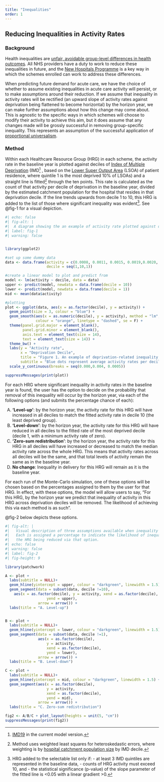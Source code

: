 ```yaml
---
title: "Inequalities"
order: 1
---
```


## Reducing Inequalities in Activity Rates

### Background

Health inequalities are [unfair, avoidable group-level differences in health outcomes](https://www.england.nhs.uk/about/equality/equality-hub/national-healthcare-inequalities-improvement-programme/what-are-healthcare-inequalities/).
All NHS providers have a duty to work to reduce these inequalities in future, and the [New Hospitals Programme](https://www.gov.uk/government/publications/new-hospital-programme-review-outcome/new-hospital-programme-equality-impact-assessment#:~:text=Women%2C%20children%2C%20the%20elderly%2C,use%20hospital%20services%20in%20general) is a key way in which the schemes enrolled can work to address these differences.

When predicting future demand for acute care, we have the choice of whether to assume existing inequalities in acute care activity will persist, or to make assumptions around their reduction. If we assume that inequality in activity rates will be rectified (an upward slope of activity rates against deprivation being flattened to become horizontal) by the horizon year, we can make further assumptions about how this change may come about. This is agnostic to the specific ways in which schemes will choose to modify their activity to achieve this aim, but it does assume that any changes made will be grossly successful in removing group-specific inequality. This represents an assumption of the successful application of [proportional universalism](https://www.instituteofhealthequity.org/resources-reports/towards-health-equity-a-framework-for-the-application-of-proportionate-universalism).

### Method

Within each Healthcare Resource Group (HRG) in each scheme, the activity rate in the baseline year is plotted against deciles of [Index of Multiple Deprivation](https://www.gov.uk/government/collections/english-indices-of-deprivation) (IMD[^1] , based on the [Lower Super Output Area](https://www.ons.gov.uk/methodology/geography/ukgeographies/statisticalgeographies) (LSOA) of patient residence, where quintile 1 is the most deprived 10% of LSOAs) and a straight line is fitted[^2] through the ten points. This rate is calculated as the count of that activity per decile of deprivation in the baseline year, divided by the estimated catchment population for the hospital that resides in that deprivation decile. If the line trends upwards from decile 1 to 10, this HRG is added to the list of those where significant inequality was evident[^3]. See @fig-1 for a visual depiction.

[^1]: [IMD19](https://www.gov.uk/government/statistics/english-indices-of-deprivation-2019) in the current model version.

[^2]: Method uses weighted least squares for heteroskedastic errors, where weighting is by [hospital catchment population size](https://csucloudservices-my.sharepoint.com/personal/claire_welsh_mlcsu_nhs_uk/Documents/Documents/NHP/sprint%20info/link%20to%20our%20method%20on%20this) by IMD decile.

[^3]: HRG added to the selectable list only if: - at least 3 IMD quintiles are represented in the baseline data, - counts of HRG activity must exceed 10, and - the statistical significance (p-value) of the slope parameter of the fitted line is \<0.05 with a linear gradient \>0.

```r
#| echo: false
#| fig-alt: |
#|  A diagram showing the an example of activity rate plotted against deprivation decile
#| label: fig-1
#| warning: false


library(ggplot2)

#set up some dummy data
data <- data.frame(activity = c(0.0008, 0.0011, 0.0015, 0.0019,0.0020, 0.0024, 0.0020, 0.0031, 0.0033, 0.0035),
                   decile = seq(1,10,1))

#create a linear model to plot and predict from
model <- lm(activity ~ decile, data = data)
upper <- predict(model, newdata = data.frame(decile = 10))
lower <- predict(model, newdata = data.frame(decile = 1))
mid <- mean(data$activity)

#plotting
plot <- ggplot(data, aes(x = as.factor(decile), y = activity)) +
  geom_point(size = 3, colour = "blue") +
  geom_smooth(aes(x = as.numeric(decile), y = activity), method = "lm", 
              colour = "orange", linetype = "dashed", se = F) +
  theme(panel.grid.major = element_blank(),
        panel.grid.minor = element_blank(),
        axis.text = element_text(size = 14),
        text = element_text(size = 14)) +
  theme_bw() +
  labs(y = "Activity rate",
       x = "Deprivation Decile",
       title = "Figure 1. An example of deprivation-related inequality in activity rate",
       subtitle = "Blue dots represent average activity rates per decile.\nThe orange dashed line is a line of best fit through these points.") +
  scale_y_continuous(breaks = seq(0.000,0.004, 0.0005))

suppressMessages(print(plot))

```

For each HRG where significant inequality in activity rates in the baseline year is found, the user has the option to decide on the probability that removal of this inequality will occur by the horizon year, via each of the following options (and submits the percentage chance of each):

A.  **‘Level-up’**: by the horizon year, the activity rate for this HRG will have increased in all deciles to match the fitted activity rate in decile 10 (the least deprived group).
B.  **‘Level-down’**: by the horizon year, the activity rate for this HRG will have reduced in all deciles to the fitted rate of the most deprived decile (decile 1, with a minimum activity rate of zero).
C.  **‘Zero-sum redistribution’**: by the horizon year, the activity rate for this HRG in all deciles will have increased or decreased to match the median activity rate across the whole HRG. This means that activity rates across all deciles will be the same, and that total levels of activity remain the same as in the baseline year.
D.  **No change**: Inequality in delivery for this HRG will remain as it is the baseline year.

For each run of the Monte-Carlo simulation, one of these options will be chosen based on the percentages assigned to them by the user for that HRG. In effect, with these options, the model will allow users to say, “For this HRG, by the horizon year we predict that inequality of activity in this HRG across deprivation deciles will be removed. The likelihood of achieving this via each method is as such”.

@fig-2 below depicts these options.

```r
#| fig-alt: |
#|   Visual description of three assumptions available when inequality reduction is predicted for an HRG. 
#|   Each is assigned a percentage to indicate the likelihood of inequalities in 
#|   the HRG being reduced via that option.
#| echo: false
#| warning: false
#| label: fig-2
#| fig-height: 9

library(patchwork)

A <- plot + 
  labs(subtitle = NULL)+
  geom_hline(yintercept = upper, colour = "darkgreen", linewidth = 1.5) +
  geom_segment(data = subset(data, decile !=10),
    aes(x = as.factor(decile), y = activity, xend = as.factor(decile),
                   yend = upper),
               arrow = arrow()) +
  labs(title = "A. Level-up") 


B <- plot + 
  labs(subtitle = NULL)+
  geom_hline(yintercept = lower, colour = "darkgreen", linewidth = 1.5) +
  geom_segment(data = subset(data, decile !=1),
               aes(x = as.factor(decile), 
                   y = activity, 
                   xend = as.factor(decile),
                   yend = lower),
               arrow = arrow()) +
  labs(title = "B. Level-down") 

C <- plot + 
  labs(subtitle = NULL)+
  geom_hline(yintercept = mid, colour = "darkgreen", linewidth = 1.5) +
  geom_segment(aes(x = as.factor(decile), 
                   y = activity, 
                   xend = as.factor(decile),
                   yend = mid),
               arrow = arrow()) +
  labs(title = "C. Zero-sum redistribution") 

fig2 <- A/B/C + plot_layout(heights = unit(5, "cm"))
suppressMessages(print(fig2))

```
